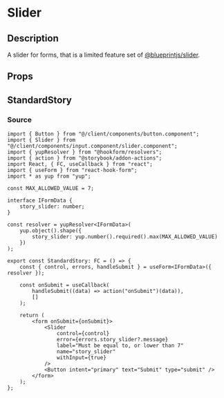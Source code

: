 
<Meta title="general/inputs/slider" component={Slider} />

# Slider

## Description
A slider for forms, that is a limited feature set of
[@blueprintjs/slider](https://blueprintjs.com/docs/#core/components/sliders).

## Props
<Props of={Slider} />

## StandardStory
<Preview>
	<Story name="standard">
		<StandardStory />
	</Story>
</Preview>

### Source
```tsx
import { Button } from "@/client/components/button.component";
import { Slider } from "@/client/components/input.component/slider.component";
import { yupResolver } from "@hookform/resolvers";
import { action } from "@storybook/addon-actions";
import React, { FC, useCallback } from "react";
import { useForm } from "react-hook-form";
import * as yup from "yup";

const MAX_ALLOWED_VALUE = 7;

interface IFormData {
	story_slider: number;
}

const resolver = yupResolver<IFormData>(
	yup.object().shape({
		story_slider: yup.number().required().max(MAX_ALLOWED_VALUE)
	})
);

export const StandardStory: FC = () => {
	const { control, errors, handleSubmit } = useForm<IFormData>({ resolver });

	const onSubmit = useCallback(
		handleSubmit((data) => action("onSubmit")(data)),
		[]
	);

	return (
		<form onSubmit={onSubmit}>
			<Slider
				control={control}
				error={errors.story_slider?.message}
				label="Must be equal to, or lower than 7"
				name="story_slider"
				withInput={true}
			/>
			<Button intent="primary" text="Submit" type="submit" />
		</form>
	);
};
```

